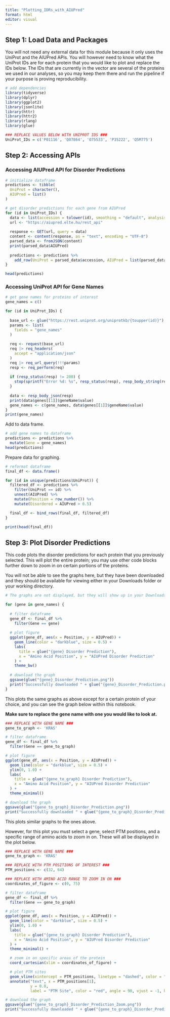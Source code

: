 ```yaml
---
title: "Plotting_IDRs_with_AIUPred"
format: html
editor: visual
---
```


## Step 1: Load Data and Packages

You will not need any external data for this module because it only uses the UniProt and the AIUPred APIs. You will however need to know what the UniProt IDs are for each protein that you would like to plot and replace the IDs below. The IDs that are currently in the vector are several of the proteins we used in our analyses, so you may keep them there and run the pipeline if your purpose is proving reproducibility.

```r
# add dependencies
library(tidyverse)
library(dplyr)
library(ggplot2)
library(jsonlite)
library(httr)
library(httr2)
library(rlang)
library(glue)

### REPLACE VALUES BELOW WITH UNIPROT IDS ###
UniProt_IDs = c('P01116', 'Q07864', 'O75533', 'P35222', 'Q5M775') 
```

## Step 2: Accessing APIs

### Accessing AIUPred API for Disorder Predictions

```r
# initialize dataframe
predictions <- tibble(
  UniProt = character(),
  AIUPred = list()
)

# get disorder predictions for each gene from AIUPred
for (id in UniProt_IDs) {
  data <- list(accession = tolower(id), smoothing = "default", analysis_type = "binding")
  url <- "https://aiupred.elte.hu/rest_api"
  
  response <- GET(url, query = data)
  content <- content(response, as = "text", encoding = "UTF-8")
  parsed_data <- fromJSON(content)
  print(parsed_data$AIUPred)
  
  predictions <- predictions %>%
    add_row(UniProt = parsed_data$accession, AIUPred = list(parsed_data$AIUPred))
}

head(predictions)
```

### Accessing UniProt API for Gene Names

```r
# get gene names for proteins of interest
gene_names = c()

for (id in UniProt_IDs) {
  
  base_url <- glue("https://rest.uniprot.org/uniprotkb/{toupper(id)}")
  params <- list(
    fields = "gene_names"
  )
  
  req <- request(base_url)
  req |> req_headers(
    accept = "application/json"
  )
  req |> req_url_query(!!!params)
  resp <- req_perform(req)
  
  if (resp_status(resp) != 200) {
    stop(sprintf("Error %d: %s", resp_status(resp), resp_body_string(resp)))
  }
  
  data <- resp_body_json(resp)
  print(data$genes[[1]]$geneName$value)
  gene_names <- c(gene_names, data$genes[[1]]$geneName$value)
}
print(gene_names)
```

Add to data frame.

```r
# add gene names to dataframe
predictions <- predictions %>%
  mutate(Gene = gene_names)
head(predictions)
```

Prepare data for graphing.

```r
# reformat dataframe
final_df <- data.frame()

for (id in unique(predictions$UniProt)) {  
  filtered_df <- predictions %>%
    filter(UniProt == id) %>%
    unnest(AIUPred) %>%
    mutate(Position = row_number()) %>%
    mutate(Disordered = AIUPred > 0.5)

  final_df <- bind_rows(final_df, filtered_df)
}

print(head(final_df))
```

## Step 3: Plot Disorder Predictions

This code plots the disorder predictions for each protein that you previously selected. This will plot the entire protein; you may use other code blocks further down to zoom in on certain portions of the proteins.

You will not be able to see the graphs here, but they have been downloaded and they should be available for viewing either in your Downloads folder or your working directory.

```r

# The graphs are not displayed, but they will show up in your Downloads folder or your working directory

for (gene in gene_names) {
  
  # filter dataframe
  gene_df <- final_df %>%
    filter(Gene == gene)
  
  # plot figure
  ggplot(gene_df, aes(x = Position, y = AIUPred)) +
    geom_line(color = "darkblue", size = 0.5) +
    labs(
      title = glue("{gene} Disorder Prediction"),
      x = "Amino Acid Position", y = "AIUPred Disorder Prediction"
    ) +
    theme_bw()
  
  # download the graph
  ggsave(glue("{gene}_Disorder_Prediction.png"))
  print("Successfully downloaded " + glue("{gene}_Disorder_Prediction.png"))
}
```

This plots the same graphs as above except for a certain protein of your choice, and you can see the graph below within this notebook.

**Make sure to replace the gene name with one you would like to look at.**

```r
### REPLACE WITH GENE NAME ###
gene_to_graph <- 'KRAS'

# filter dataframe
gene_df <- final_df %>%
  filter(Gene == gene_to_graph)

# plot figure
ggplot(gene_df, aes(x = Position, y = AIUPred)) +
  geom_line(color = "darkblue", size = 0.5) +
  ylim(0, 1.0) +
  labs(
    title = glue("{gene_to_graph} Disorder Prediction"),
    x = "Amino Acid Position", y = "AIUPred Disorder Prediction"
  ) +
  theme_minimal()

# download the graph
ggsave(glue("{gene_to_graph}_Disorder_Prediction.png"))
print("Successfully downloaded " + glue("{gene_to_graph}_Disorder_Prediction.png"))
```

This plots similar graphs to the ones above.

However, for this plot you must select a gene, select PTM positions, and a specific range of amino acids to zoom in on. These will all be displayed in the plot below.

```r
### REPLACE WITH GENE NAME ###
gene_to_graph <- 'KRAS'

### REPLACE WITH PTM POSITIONS OF INTEREST ###
PTM_positions <- c(32, 64)

### REPLACE WITH AMINO ACID RANGE TO ZOOM IN ON ###
coordinates_of_figure <- c(0, 75)

# filter dataframe
gene_df <- final_df %>%
  filter(Gene == gene_to_graph)

# plot figure
ggplot(gene_df, aes(x = Position, y = AIUPred)) +
  geom_line(color = "darkblue", size = 0.5) +
  ylim(0, 1.0) +
  labs(
    title = glue("{gene_to_graph} Disorder Prediction"),
    x = "Amino Acid Position", y = "AIUPred Disorder Prediction"
  ) +
  theme_minimal() +

  # zoom in on specific areas of the protein
  coord_cartesian(xlim = coordinates_of_figure) +

  # plot PTM sites
  geom_vline(xintercept = PTM_positions, linetype = "dashed", color = "red", size = 0.5) +
  annotate("text", x = PTM_positions[1],
           y = 0.8,
           label = "PTM Site", color = "red", angle = 90, vjust = -1, hjust = 1, size = 3)

# download the graph
ggsave(glue("{gene_to_graph}_Disorder_Prediction_Zoom.png"))
print("Successfully downloaded " + glue("{gene_to_graph}_Disorder_Prediction_Zoom.png"))
```
